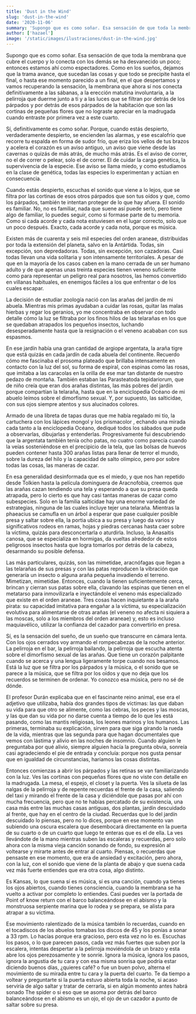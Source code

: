 ```yaml
---
title: 'Dust in the Wind'
slug: 'dust-in-the-wind'
date: '2020-11-06'
summary: 'Supongo que es como soñar. Esa sensación de que toda la membrana que cubre el cuerpo y lo conecta con los demás se ha desvanecido un poco...'
author: ['hazael']
image: '/static/images/ilustraciones/dust-in-the-wind.jpg'
---
```


Supongo que es como soñar. Esa sensación de que toda la membrana que cubre el cuerpo y lo conecta con los demás se ha desvanecido un poco; entonces estamos ahí como espectadores. Como en los sueños, dejamos que la trama avance, que sucedan las cosas y que todo se precipite hasta el final, o hasta ese momento parecido a un final, en el que despertamos y vamos recuperando la sensación, la membrana que ahora sí nos conecta definitivamente a las sábanas, a la erección matutina involuntaria, a la pelirroja que duerme junto a ti y a las luces que se filtran por detrás de los párpados y por detrás de esos párpados de la habitación que son las cortinas de pequeñas flores que no lograste apreciar en la madrugada cuando entraste por primera vez a este cuarto.

Sí, definitivamente es como soñar. Porque, cuando estás despierto, verdaderamente despierto, se encienden las alarmas, y ese escalofrío que recorre tu espalda en forma de sudor frío, que eriza los vellos de tus brazos y acelera el corazón es un aviso antiguo, un aviso que viene desde las cavernas o quizás de más atrás, de mucho más atrás. Es el aviso de correr, no el de correr o pelear, solo el de correr. El de cuidar la carga genética, la supervivencia de la especie. Ese aviso se llama miedo, y como estudiamos en la clase de genética, todas las especies lo experimentan y actúan en consecuencia. 

Cuando estás despierto, escuchas el sonido que viene a lo lejos, que se filtra por las cortinas de esos otros párpados que son tus oídos y que, como los párpados, también te intentan proteger de lo que hay afuera. El sonido es familiar. No, no es familiar, nada que suene así puede serlo, pero tiene algo de familiar, lo puedes seguir, como si formase parte de tu memoria. Como si cada acorde y cada nota estuviesen en el lugar correcto, solo que un poco después. Exacto, cada acorde y cada nota, porque es música. 

Existen más de cuarenta y seis mil especies del orden araneae, distribuidas por toda la extensión del planeta, salvo en la Antártida. Todas, sin excepción, son depredadoras. Todas, sin excepción, son cazadoras. Casi todas llevan una vida solitaria y son intensamente territoriales. A pesar de que en la mayoría de los casos caben en la mano cerrada de un ser humano adulto y de que apenas unas treinta especies tienen veneno suficiente como para representar un peligro real para nosotros, las hemos convertido en villanas habituales, en enemigos fáciles a los que enfrentar o de los cuales escapar.

La decisión de estudiar zoología nació con las arañas del jardín de mi abuela. Mientras mis primas ayudaban a cuidar las rosas, quitar las malas hierbas y regar los geranios, yo me concentraba en observar con todo detalle cómo la luz se filtraba por los finos hilos de las telarañas en los que se quedaban atrapados los pequeños insectos, luchando desesperadamente hasta que la resignación o el veneno acababan con sus espasmos.

En ese jardín había una gran cantidad de argiope argentata, la araña tigre que está quizás en cada jardín de cada abuela del continente. Recuerdo cómo me fascinaba el prosoma plateado que brillaba intensamente en contacto con la luz del sol, su forma de espiral, con espinas como las rosas, que imitaba a las caracolas en la orilla de ese mar tan distante de nuestro pedazo de montaña. También estaban las Parasteatoda tepidariorum, que de niño creía que eran dos arañas distintas, las más pobres del jardín porque compartían la telaraña, hasta que en la enciclopedia Océano de mi abuelo leímos sobre el dimorfismo sexual. Y, por supuesto, las salticidae, con sus ojos siempre atentos y sus alucinados colores.

Armado de una libreta de tapas duras que me había regalado mi tío, la cartuchera con los lápices mongol y los prismacolor , echando una mirada cada tanto a la enciclopedia Océano, dediqué todos los sábados que pude a observarlas, dibujarlas y entenderlas. Progresivamente fui descubriendo que la argentata también tenía ocho patas, no cuatro como parecía cuando la veías sosteniéndose en el precipicio de la tela, que las bolsas de huevos pueden contener hasta 300 arañas listas para llenar de terror el mundo, sobre la dureza del hilo y la capacidad de salto olímpico, pero por sobre todas las cosas, las maneras de cazar.

En esa generalidad desinformada que es el miedo, y que nos han repetido desde Tolkien hasta la película dominguera de Aracnofobia, creemos que las arañas cazan tendiendo una tela y esperando a que su presa queda atrapada, pero lo cierto es que hay casi tantas maneras de cazar como subespecies. Solo en la familia salticidae hay una enorme variedad de estrategias, ninguna de las cuales incluye tejer una telaraña. Mientras la phaeacius se camufla en un árbol a esperar que pase cualquier posible presa y saltar sobre ella, la portia ubica a su presa y luego da varios y significativos rodeos en ramas, hojas y piedras cercanas hasta caer sobre la víctima, quizás para desconcertarla o aturdirla. Incluso, la Anasaitis canosa, que se especializa en hormigas, da vueltas alrededor de estos peligrosos insectos hasta que logra tomarlos por detrás de la cabeza, desarmando su posible defensa. 

Las más particulares, quizás, son las mimetidae, aracnófagas que llegan a las telarañas de sus presas y con las patas reproducen la vibración que generaría un insecto o alguna araña pequeña invadiendo el terreno. Mimetizan, mimetidae. Entonces, cuando la tienen suficientemente cerca, brincan y cierran sus patas sobre ella, clavando las espinas que tienen en el metatarso para inmovilizarla e inyectándole el veneno más especializado que existe en el orden araneae. Tres cosas hacen inquietante a la araña pirata: su capacidad imitativa para engañar a la víctima, su especialización evolutiva para alimentarse de otras arañas (el veneno no afecta ni siquiera a las moscas, solo a los miembros del orden araneae) y, esto es incluso maquiavélico, utilizar la confianza del cazador para convertirlo en presa.

Sí, es la sensación del sueño, de un sueño que transcurre en cámara lenta. Con los ojos cerrados voy armando el rompecabezas de la noche anterior. La pelirroja en el bar, la pelirroja bailando, la pelirroja que escucha atenta sobre el dimorfismo sexual de las arañas. Que tiene un corazón palpitante cuando se acerca y una lengua ligeramente torpe cuando nos besamos. Está la luz que se filtra por los párpados y la música, o el sonido que se parece a la música, que se filtra por los oídos y que no deja que los recuerdos se terminen de ordenar.  Yo conozco esa música, pero no sé de dónde.

El profesor Durán explicaba que en el fascinante reino animal, ese era el adjetivo que utilizaba, había dos grandes tipos de víctimas: las que daban su vida para que otro se alimente, como las cebras, los peces y las moscas, y las que dan su vida por no darse cuenta a tiempo de lo que les está pasando, como las mantis religiosas, los leones marinos y los humanos. Las primeras, terminaba su explicación, sirven para que siga girando la rueda de la vida, mientras que las segunda para que hagan documentales que vemos con lástima y alivio en las noches de insomnio. Cuando alguien le preguntaba por qué alivio, siempre alguien hacía la pregunta obvia, sonreía casi agradeciendo el pie de entrada y concluía: porque nos gusta pensar que en igualdad de circunstancias, haríamos las cosas distintas.

Entonces comienzas a abrir los párpados y las retinas se van familiarizando con la luz. Ves las cortinas con pequeñas flores que no viste con detalle en la madrugada. La mesa, el espejo, el closet y la puerta. Ves la silueta de las nalgas de la pelirroja y de repente recuerdas el frente de la casa, saliendo del taxi y mirando el frente de la casa y diciéndole que pasas por ahí con mucha frecuencia, pero que no te habías percatado de su existencia, una casa más entre las muchas casas antiguas, dos plantas, jardín descuidado al frente, que hay en el centro de la ciudad. Recuerdas que lo del jardín descuidado lo piensas, pero no lo dices, porque en ese momento van subiendo una oscura escalera que desembocará directamente en la puerta de su cuarto o de un cuarto que luego te enteras que es el de ella. La ves llevándote de la mano mientras suben las escaleras y recuerdas, pero solo ahora con la misma vieja canción sonando de fondo, su expresión al voltearse y mirarte antes de entrar al cuarto. Piensas, o recuerdas que pensaste en ese momento, que era de ansiedad y excitación, pero ahora, con la luz, con el sonido que viene de la planta de abajo y que suena cada vez más fuerte entiendes que era otra cosa, algo distinto.

Es Kansas, lo que suena sí es música, sí es una canción, cuando ya tienes los ojos abiertos, cuando tienes consciencia, cuando la membrana se ha vuelto a activar por completo lo entiendes. Casi puedes ver la portada de Point of know return con el barco balanceándose en el abismo y la monstruosa serpiente marina que lo rodea y se prepara, se alista para atrapar a su víctima.

Ese movimiento ralentizado de la música también lo recuerdas, cuando en el tocadiscos de los abuelos tomabas los discos de 45 y los ponías a sonar a 33 rpm. Lo hacías porque era gracioso, pero esta vez no lo es. Escuchas los pasos, o lo que parecen pasos, cada vez más fuertes que suben por la escalera, intentas despertar a la pelirroja moviéndola de un brazo y esta abre los ojos perezosamente y te sonríe. Ignora la música, ignora los pasos, ignora la angustia de tu cara y con esa misma sonrisa que podría estar diciendo buenos días, ¿quieres café? o fue un buen polvo, alterna el movimiento de su mirada entre tu cara y la puerta del cuarto. Te da tiempo a voltear y preguntarte si la puerta estuvo abierta toda la noche, si acaso serviría de algo saltar y tratar de cerrarla, si en algún momento antes habrá sonado The spider o si eso que se asoma por detrás del barco balanceándose en el abismo es un ojo, el ojo de un cazador a punto de saltar sobre su presa. 